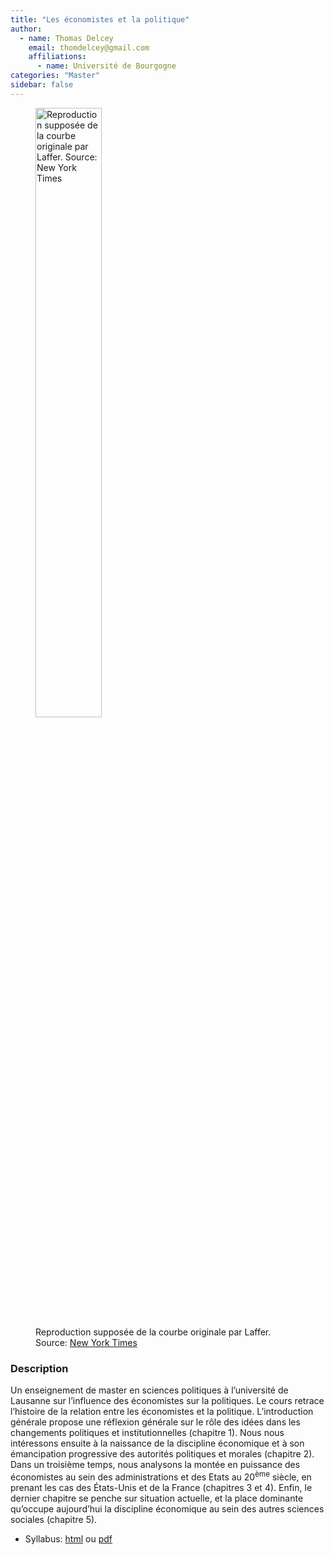 ```yaml
---
title: "Les économistes et la politique"
author:
  - name: Thomas Delcey
    email: thomdelcey@gmail.com
    affiliations:
      - name: Université de Bourgogne
categories: "Master"
sidebar: false
---
```



![Reproduction supposée de la courbe originale par Laffer. Source: [New York Times](https://www.nytimes.com/2017/10/13/us/politics/arthur-laffer-napkin-tax-curve.html)](picture.jpg){width=50%}

### Description

Un enseignement de master en sciences politiques à l'université de Lausanne sur l'influence des économistes sur la politiques. Le cours retrace l'histoire de la relation entre les économistes et la politique. L'introduction générale propose une réflexion générale sur le rôle des idées dans les changements politiques et institutionnelles (chapitre 1). Nous nous intéressons ensuite à la naissance de la discipline économique et à son émancipation progressive des autorités politiques et morales (chapitre 2). Dans un troisième temps, nous analysons la montée en puissance des économistes au sein des administrations et des Etats au 20<sup>ème</sup> siècle, en prenant les cas des États-Unis et de la France (chapitres 3 et 4). Enfin, le dernier chapitre se penche sur situation actuelle, et la place dominante qu'occupe aujourd'hui la discipline économique au sein des autres sciences sociales (chapitre 5). 

  - Syllabus: [html](syllabus.html) ou [pdf](syllabus.pdf)

